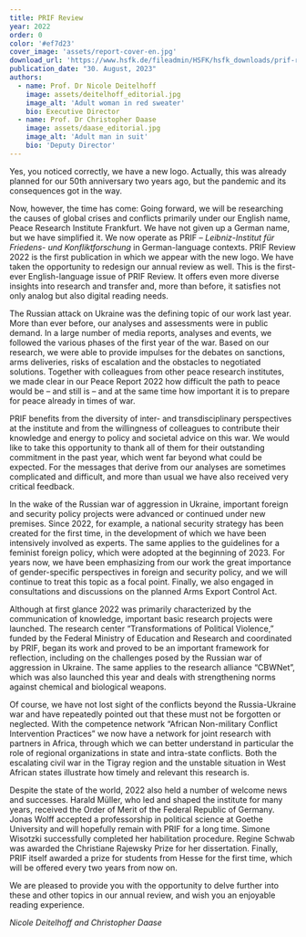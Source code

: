 ```yaml
---
title: PRIF Review
year: 2022
order: 0
color: '#ef7d23'
cover_image: 'assets/report-cover-en.jpg'
download_url: 'https://www.hsfk.de/fileadmin/HSFK/hsfk_downloads/prif-review_2022_download.pdf'
publication_date: "30. August, 2023"
authors:
  - name: Prof. Dr Nicole Deitelhoff
    image: assets/deitelhoff_editorial.jpg
    image_alt: 'Adult woman in red sweater'
    bio: Executive Director
  - name: Prof. Dr Christopher Daase
    image: assets/daase_editorial.jpg
    image_alt: 'Adult man in suit'
    bio: 'Deputy Director'
---
```


<Leadin>Yes, you noticed correctly,</Leadin> we have a new logo. Actually, this was already planned for our 50th anniversary two years ago, but the pandemic
and its consequences got in the way.

Now, however, the time has come: Going forward, we will be researching the causes of global crises and conflicts primarily under our English name, Peace Research Institute Frankfurt. We have not given up a German name, but we have simplified it. We now operate as PRIF – _Leibniz-Institut für Friedens- und Konfliktforschung_ in German-language contexts. PRIF Review 2022 is the first publication in which we appear with the new logo. We have taken the opportunity to redesign our annual review as well. This is the first-ever English-language issue of PRIF Review. It offers even more diverse insights into research and transfer and, more than before, it satisfies not only analog but also digital reading needs.

The Russian attack on Ukraine was the defining topic of our work last year. More than ever before, our analyses and assessments were in public demand. In a large number of media reports, analyses and events, we followed the various phases of the first year of the war. Based on our research, we were able to provide impulses for the debates on sanctions, arms deliveries, risks of escalation and the obstacles to negotiated solutions. Together with colleagues from other peace research institutes, we made clear in our Peace Report 2022 how difficult the path to peace would be – and still is – and at the same time how important it is to prepare for peace already in times of war.

PRIF benefits from the diversity of inter- and transdisciplinary perspectives at the institute and from the willingness of colleagues to contribute their knowledge and energy to policy and societal advice on this war. We would like to take this opportunity to thank all of them for their outstanding commitment in the past year, which went far beyond what could be expected. For the messages that derive from our analyses are sometimes complicated and difficult, and more than usual we have also received very critical feedback.

In the wake of the Russian war of aggression in Ukraine, important foreign and security policy projects were advanced or continued under new premises. Since 2022, for example, a national security strategy has been created for the first time, in the development of which we have been intensively involved as experts. The same applies to the guidelines for a feminist foreign policy, which were adopted at the beginning of 2023. For years now, we have been emphasizing from our work the great importance of gender-specific perspectives in foreign and security policy, and we will continue to treat this topic as a focal point. Finally, we also engaged in consultations and discussions on the planned Arms Export Control Act.

Although at first glance 2022 was primarily characterized by the communication of knowledge, important basic research projects were launched. The research center “Transformations of Political Violence,” funded by the Federal Ministry of Education and Research and coordinated by PRIF, began its work and proved to be an important framework for reflection, including on the challenges posed by the Russian war of aggression in Ukraine. The same applies to the research alliance “CBWNet”, which was also launched this year and deals with strengthening norms against chemical and biological weapons.

Of course, we have not lost sight of the conflicts beyond the Russia-Ukraine war and have repeatedly pointed out that these must not be forgotten or neglected. With the competence network “African Non-military Conflict Intervention Practices” we now have a network for joint research with partners in Africa, through which we can better understand in particular the role of regional organizations in state and intra-state conflicts. Both the escalating civil war in the Tigray region and the unstable situation in West African states illustrate how timely and relevant this research is.

Despite the state of the world, 2022 also held a number of welcome news and successes. Harald Müller, who led and shaped the institute for many years, received the Order of Merit of the Federal Republic of Germany. Jonas Wolff accepted a professorship in political science at Goethe University and will hopefully remain with PRIF for a long time. Simone Wisotzki successfully completed her habilitation procedure. Regine Schwab was awarded the Christiane Rajewsky Prize for her dissertation. Finally, PRIF itself awarded a prize for students from Hesse for the first time, which will be offered every two years from now on.

We are pleased to provide you with the opportunity to delve further into these and other topics in our annual review, and wish you an enjoyable reading experience.

_Nicole Deitelhoff and Christopher Daase_
